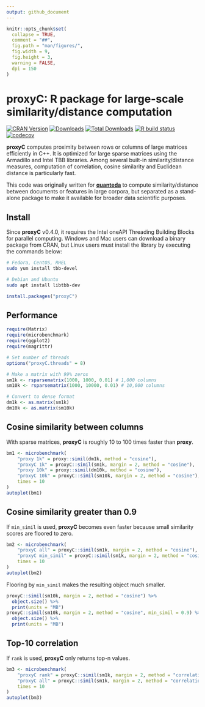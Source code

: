 ```yaml
---
output: github_document
---
```


```r
knitr::opts_chunk$set(
  collapse = TRUE,
  comment = "##",
  fig.path = "man/figures/",
  fig.width = 9,
  fig.height = 3,
  warning = FALSE,
  dpi = 150
)
```

# proxyC: R package for large-scale similarity/distance computation

<!-- badges: start -->

[![CRAN Version](https://www.r-pkg.org/badges/version/proxyC)](https://CRAN.R-project.org/package=proxyC)
[![Downloads](https://cranlogs.r-pkg.org/badges/proxyC)](https://CRAN.R-project.org/package=proxyC)
[![Total Downloads](https://cranlogs.r-pkg.org/badges/grand-total/proxyC?color=orange)](https://CRAN.R-project.org/package=proxyC)
[![R build status](https://github.com/koheiw/proxyC/workflows/R-CMD-check/badge.svg)](https://github.com/koheiw/proxyC/actions)
[![codecov](https://codecov.io/gh/koheiw/proxyC/branch/master/graph/badge.svg)](https://app.codecov.io/gh/koheiw/proxyC)
<!-- badges: end -->

**proxyC** computes proximity between rows or columns of large matrices efficiently in C++. It is optimized for large sparse matrices using the Armadillo and Intel TBB libraries. Among several built-in similarity/distance measures, computation of correlation, cosine similarity and Euclidean distance is particularly fast.

This code was originally written for [**quanteda**](https://github.com/quanteda/quanteda) to compute similarity/distance between documents or features in large corpora, but separated as a stand-alone package to make it available for broader data scientific purposes.

## Install 

Since **proxyC** v0.4.0, it requires the Intel oneAPI Threading Building Blocks for parallel computing. Windows and Mac users can download a binary package from CRAN, but Linux users must install the library by executing the commands below:

```bash
# Fedora, CentOS, RHEL
sudo yum install tbb-devel

# Debian and Ubuntu
sudo apt install libtbb-dev
```

```r
install.packages("proxyC")
```

## Performance

```r
require(Matrix)
require(microbenchmark)
require(ggplot2)
require(magrittr)

# Set number of threads
options("proxyC.threads" = 8)

# Make a matrix with 99% zeros
sm1k <- rsparsematrix(1000, 1000, 0.01) # 1,000 columns
sm10k <- rsparsematrix(1000, 10000, 0.01) # 10,000 columns

# Convert to dense format
dm1k <- as.matrix(sm1k) 
dm10k <- as.matrix(sm10k)
```

## Cosine similarity between columns

With sparse matrices, **proxyC** is roughly 10 to 100 times faster than **proxy**. 

```r
bm1 <- microbenchmark(
    "proxy 1k" = proxy::simil(dm1k, method = "cosine"),
    "proxyC 1k" = proxyC::simil(sm1k, margin = 2, method = "cosine"),
    "proxy 10k" = proxy::simil(dm10k, method = "cosine"),
    "proxyC 10k" = proxyC::simil(sm10k, margin = 2, method = "cosine"),
    times = 10
)
autoplot(bm1)
```

##  Cosine similarity greater than 0.9

If `min_simil` is used, **proxyC** becomes even faster because small similarity scores are floored to zero.

```r
bm2 <- microbenchmark(
    "proxyC all" = proxyC::simil(sm1k, margin = 2, method = "cosine"),
    "proxyC min_simil" = proxyC::simil(sm1k, margin = 2, method = "cosine", min_simil = 0.9),
    times = 10
)
autoplot(bm2)
```

Flooring by `min_simil` makes the resulting object much smaller.

```r
proxyC::simil(sm10k, margin = 2, method = "cosine") %>% 
  object.size() %>% 
  print(units = "MB")
proxyC::simil(sm10k, margin = 2, method = "cosine", min_simil = 0.9) %>% 
  object.size() %>% 
  print(units = "MB")
```

## Top-10 correlation

If `rank` is used, **proxyC** only returns top-n values. 

```r
bm3 <- microbenchmark(
    "proxyC rank" = proxyC::simil(sm1k, margin = 2, method = "correlation", rank = 10),
    "proxyC all" = proxyC::simil(sm1k, margin = 2, method = "correlation"),
    times = 10
)
autoplot(bm3)
```


